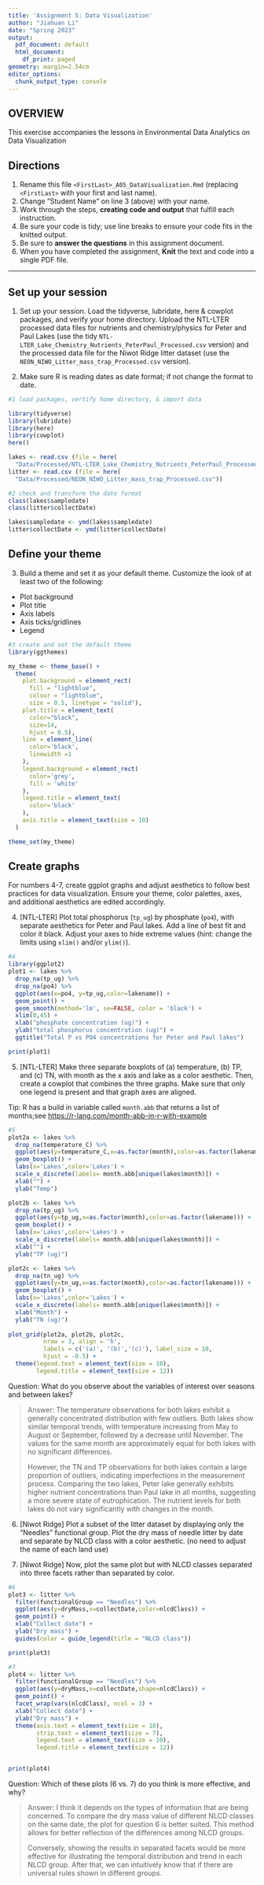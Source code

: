 ```yaml
---
title: 'Assignment 5: Data Visualization'
author: "Jiahuan Li"
date: "Spring 2023"
output:
  pdf_document: default
  html_document:
    df_print: paged
geometry: margin=2.54cm
editor_options:
  chunk_output_type: console
---
```


## OVERVIEW

This exercise accompanies the lessons in Environmental Data Analytics on Data Visualization

## Directions

1.  Rename this file `<FirstLast>_A05_DataVisualization.Rmd` (replacing `<FirstLast>` with your first and last name).
2.  Change "Student Name" on line 3 (above) with your name.
3.  Work through the steps, **creating code and output** that fulfill each instruction.
4.  Be sure your code is tidy; use line breaks to ensure your code fits in the knitted output.
5.  Be sure to **answer the questions** in this assignment document.
6.  When you have completed the assignment, **Knit** the text and code into a single PDF file.

------------------------------------------------------------------------

## Set up your session

1.  Set up your session. Load the tidyverse, lubridate, here & cowplot packages, and verify your home directory. Upload the NTL-LTER processed data files for nutrients and chemistry/physics for Peter and Paul Lakes (use the tidy `NTL-LTER_Lake_Chemistry_Nutrients_PeterPaul_Processed.csv` version) and the processed data file for the Niwot Ridge litter dataset (use the `NEON_NIWO_Litter_mass_trap_Processed.csv` version).

2.  Make sure R is reading dates as date format; if not change the format to date.

```r
#1 load packages, vertify home directory, & import data

library(tidyverse)
library(lubridate)
library(here)
library(cowplot)
here()

lakes <- read.csv (file = here(
  "Data/Processed/NTL-LTER_Lake_Chemistry_Nutrients_PeterPaul_Processed.csv"))
litter <- read.csv (file = here(
  "Data/Processed/NEON_NIWO_Litter_mass_trap_Processed.csv"))

#2 check and transform the date format
class(lakes$sampledate)
class(litter$collectDate)

lakes$sampledate <- ymd(lakes$sampledate)
litter$collectDate <- ymd(litter$collectDate)
```

## Define your theme

3.  Build a theme and set it as your default theme. Customize the look of at least two of the following:

-   Plot background
-   Plot title
-   Axis labels
-   Axis ticks/gridlines
-   Legend

```r
#3 create and set the default theme
library(ggthemes)

my_theme <- theme_base() + 
  theme(
    plot.background = element_rect(
      fill = "lightblue",
      colour = "lightblue",
      size = 0.5, linetype = "solid"),
    plot.title = element_text(
      color="black", 
      size=14,
      hjust = 0.5),
    line = element_line(
      color='black',
      linewidth =1
    ),
    legend.background = element_rect(
      color='grey',
      fill = 'white'
    ),
    legend.title = element_text(
      color='black'
    ),
    axis.title = element_text(size = 10)
  )

theme_set(my_theme)
```

## Create graphs

For numbers 4-7, create ggplot graphs and adjust aesthetics to follow best practices for data visualization. Ensure your theme, color palettes, axes, and additional aesthetics are edited accordingly.

4.  [NTL-LTER] Plot total phosphorus (`tp_ug`) by phosphate (`po4`), with separate aesthetics for Peter and Paul lakes. Add a line of best fit and color it black. Adjust your axes to hide extreme values (hint: change the limits using `xlim()` and/or `ylim()`).

```r
#4 
library(ggplot2)
plot1 <- lakes %>%
  drop_na(tp_ug) %>%
  drop_na(po4) %>%
  ggplot(aes(x=po4, y=tp_ug,color=lakename)) + 
  geom_point() +
  geom_smooth(method='lm', se=FALSE, color = 'black') +
  xlim(0,45) +
  xlab("phosphate concentration (ug)") +
  ylab("total phosphorus concentration (ug)") +
  ggtitle("Total P vs PO4 concentrations for Peter and Paul lakes")

print(plot1)
```

5.  [NTL-LTER] Make three separate boxplots of (a) temperature, (b) TP, and (c) TN, with month as the x axis and lake as a color aesthetic. Then, create a cowplot that combines the three graphs. Make sure that only one legend is present and that graph axes are aligned.

Tip: R has a build in variable called `month.abb` that returns a list of months;see <https://r-lang.com/month-abb-in-r-with-example>

```r
#5 
plot2a <- lakes %>%
  drop_na(temperature_C) %>%
  ggplot(aes(y=temperature_C,x=as.factor(month),color=as.factor(lakename))) + 
  geom_boxplot() +
  labs(x='Lakes',color='Lakes') +
  scale_x_discrete(labels= month.abb[unique(lakes$month)]) +
  xlab("") +
  ylab("Temp")

plot2b <- lakes %>%
  drop_na(tp_ug) %>%
  ggplot(aes(y=tp_ug,x=as.factor(month),color=as.factor(lakename))) + 
  geom_boxplot() +
  labs(x='Lakes',color='Lakes') +
  scale_x_discrete(labels= month.abb[unique(lakes$month)]) +
  xlab("") +
  ylab("TP (ug)")

plot2c <- lakes %>%
  drop_na(tn_ug) %>%
  ggplot(aes(y=tn_ug,x=as.factor(month),color=as.factor(lakename))) + 
  geom_boxplot() +
  labs(x='Lakes',color='Lakes') +
  scale_x_discrete(labels= month.abb[unique(lakes$month)]) +
  xlab("Month") +
  ylab("TN (ug)")
  
plot_grid(plot2a, plot2b, plot2c, 
          nrow = 3, align = 'h', 
          labels = c('(a)', '(b)','(c)'), label_size = 10,
          hjust = -0.5) +
  theme(legend.text = element_text(size = 10),
        legend.title = element_text(size = 12))
```

Question: What do you observe about the variables of interest over seasons and between lakes?

> Answer: The temperature observations for both lakes exhibit a generally concentrated distribution with few outliers. Both lakes show similar temporal trends, with temperature increasing from May to August or September, followed by a decrease until November. The values for the same month are approximately equal for both lakes with no significant differences.
>
> However, the TN and TP observations for both lakes contain a large proportion of outliers, indicating imperfections in the measurement process. Comparing the two lakes, Peter lake generally exhibits higher nutrient concentrations than Paul lake in all months, suggesting a more severe state of eutrophication. The nutrient levels for both lakes do not vary significantly with changes in the month.

6.  [Niwot Ridge] Plot a subset of the litter dataset by displaying only the "Needles" functional group. Plot the dry mass of needle litter by date and separate by NLCD class with a color aesthetic. (no need to adjust the name of each land use)

7.  [Niwot Ridge] Now, plot the same plot but with NLCD classes separated into three facets rather than separated by color.

```r
#6
plot3 <- litter %>%
  filter(functionalGroup == "Needles") %>%
  ggplot(aes(y=dryMass,x=collectDate,color=nlcdClass)) +
  geom_point() + 
  xlab("Collect date") +
  ylab("Dry mass") +
  guides(color = guide_legend(title = "NLCD class"))

print(plot3)

#7
plot4 <- litter %>%
  filter(functionalGroup == "Needles") %>%
  ggplot(aes(y=dryMass,x=collectDate,shape=nlcdClass)) +
  geom_point() +
  facet_wrap(vars(nlcdClass), ncol = 3) +
  xlab("Collect date") +
  ylab("Dry mass") +
  theme(axis.text = element_text(size = 10),
        strip.text = element_text(size = 7),
        legend.text = element_text(size = 10),
        legend.title = element_text(size = 12))


print(plot4)
```

Question: Which of these plots (6 vs. 7) do you think is more effective, and why?

> Answer: I think it depends on the types of information that are being concerned. To compare the dry mass value of different NLCD classes on the same date, the plot for question 6 is better suited. This method allows for better reflection of the differences among NLCD groups.
>
> Conversely, showing the results in separated facets would be more effective for illustrating the temporal distribution and trend in each NLCD group. After that, we can intuitively know that if there are universal rules shown in different groups.
